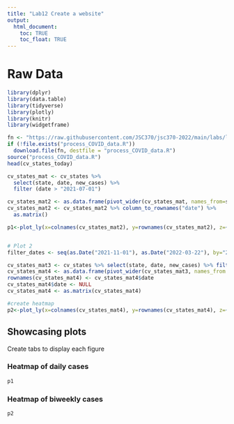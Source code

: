 ```yaml
---
title: "Lab12 Create a website"
output: 
  html_document:
    toc: TRUE
    toc_float: TRUE
---
```


# Raw Data

```r
library(dplyr)
library(data.table)
library(tidyverse)
library(plotly)
library(knitr)
library(widgetframe)
```

```r

fn <- "https://raw.githubusercontent.com/JSC370/jsc370-2022/main/labs/lab12/process_COVID_data.R"
if (!file.exists("process_COVID_data.R"))
  download.file(fn, destfile = "process_COVID_data.R")
source("process_COVID_data.R")
head(cv_states_today)
```

```r
cv_states_mat <- cv_states %>%
  select(state, date, new_cases) %>%
  filter (date > "2021-07-01")

cv_states_mat2 <- as.data.frame(pivot_wider(cv_states_mat, names_from=state, values_from=new_cases))
cv_states_mat2 <- cv_states_mat2 %>% column_to_rownames("date") %>%
  as.matrix() 

p1<-plot_ly(x=colnames(cv_states_mat2), y=rownames(cv_states_mat2), z=~cv_states_mat2, type="heatmap")


# Plot 2
filter_dates <- seq(as.Date("2021-11-01"), as.Date("2022-03-22"), by="2 weeks")

cv_states_mat3 <- cv_states %>% select(state, date, new_cases) %>% filter( date %in% filter_dates )
cv_states_mat4 <- as.data.frame(pivot_wider(cv_states_mat3, names_from = state, values_from = new_cases))
rownames(cv_states_mat4) <- cv_states_mat4$date
cv_states_mat4$date <- NULL
cv_states_mat4 <- as.matrix(cv_states_mat4)

#create heatmap
p2<-plot_ly(x=colnames(cv_states_mat4), y=rownames(cv_states_mat4), z=~cv_states_mat4, type="heatmap")
```

## Showcasing plots {.tabset}

Create tabs to display each figure

### Heatmap of daily cases

```r
p1
```

### Heatmap of biweekly cases

```r
p2
```

## {-}

<br>

